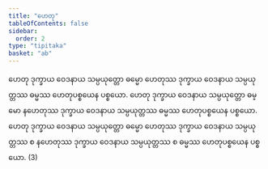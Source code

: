 ```yaml
---
title: "ဟေတု"
tableOfContents: false
sidebar:
  order: 2
type: "tipitaka"
basket: "ab"
---
```



<DynamicBreadcrumb />

<Division number="88">

<Paragraph number="150">
ဟေတု ဒုက္ခာယ ဝေဒနာယ သမ္ပယုတ္တော ဓမ္မော ဟေတုဿ ဒုက္ခာယ ဝေဒနာယ သမ္ပယုတ္တဿ ဓမ္မဿ ဟေတုပစ္စယေန ပစ္စယော. ဟေတု ဒုက္ခာယ ဝေဒနာယ သမ္ပယုတ္တော ဓမ္မော နဟေတုဿ ဒုက္ခာယ ဝေဒနာယ သမ္ပယုတ္တဿ ဓမ္မဿ ဟေတုပစ္စယေန ပစ္စယော. ဟေတု ဒုက္ခာယ ဝေဒနာယ သမ္ပယုတ္တော ဓမ္မော ဟေတုဿ ဒုက္ခာယ ဝေဒနာယ သမ္ပယုတ္တဿ စ နဟေတုဿ ဒုက္ခာယ ဝေဒနာယ သမ္ပယုတ္တဿ စ ဓမ္မဿ ဟေတုပစ္စယေန ပစ္စယော. (3)
</Paragraph>
</Division>